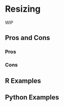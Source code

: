# Resizing {#sec-image-resize}

WIP

## Pros and Cons

### Pros

### Cons

## R Examples

## Python Examples

